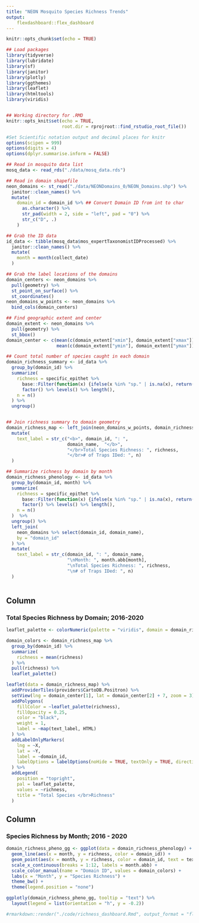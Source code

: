 ```yaml
---
title: "NEON Mosquito Species Richness Trends"
output:
    flexdashboard::flex_dashboard
---
```


```r
knitr::opts_chunk$set(echo = TRUE)

## Load packages
library(tidyverse)
library(lubridate)
library(sf)
library(janitor)
library(plotly)
library(ggthemes)
library(leaflet)
library(htmltools)
library(viridis)


## Working directory for .RMD
knitr::opts_knit$set(echo = TRUE,
                     root.dir = rprojroot::find_rstudio_root_file())

#Set Scientific notation output and decimal places for knitr
options(scipen = 999)
options(digits = 4)
options(dplyr.summarise.inform = FALSE)

```

```r

## Read in mosquito data list
mosq_data <- read_rds("./data/mosq_data.rds")

## Read in domain shapefile
neon_domains <- st_read("./data/NEONDomains_0/NEON_Domains.shp") %>%
  janitor::clean_names() %>%
  mutate(
    domain_id = domain_id %>% ## Convert Domain ID from int to char
      as.character() %>%
      str_pad(width = 2, side = "left", pad = "0") %>%
      str_c("D", .)
    )

## Grab the ID data
id_data <- tibble(mosq_data$mos_expertTaxonomistIDProcessed) %>%
  janitor::clean_names() %>%
  mutate(
    month = month(collect_date)
  )

```

```r

## Grab the label locations of the domains
domain_centers <- neon_domains %>% 
  pull(geometry) %>% 
  st_point_on_surface() %>% 
  st_coordinates()
neon_domains_w_points <- neon_domains %>% 
  bind_cols(domain_centers)

## Find geographic extent and center
domain_extent <- neon_domains %>%
  pull(geometry) %>%
  st_bbox()
domain_center <- c(mean(c(domain_extent["xmin"], domain_extent["xmax"])), 
                   mean(c(domain_extent["ymin"], domain_extent["ymax"])))

## Count total number of species caught in each domain
domain_richness_summary <- id_data %>%
  group_by(domain_id) %>%
  summarize(
    richness = specific_epithet %>% 
      base::Filter(function(x) {ifelse(x %in% "sp." | is.na(x), return(FALSE), return(TRUE))}, .) %>%
      factor() %>% levels() %>% length(),
    n = n()
  ) %>%
  ungroup()


## Join richness summary to domain geometry  
domain_richness_map <- left_join(neon_domains_w_points, domain_richness_summary, by = "domain_id") %>%
  mutate(
    text_label = str_c("<b>", domain_id, ": ",
                       domain_name,  "</b>",
                       "</br>Total Species Richness: ", richness,
                       "</br># of Traps IDed: ", n)
  )

## Summarize richness by domain by month
domain_richness_phenology <- id_data %>% 
  group_by(domain_id, month) %>%
  summarize(
    richness = specific_epithet %>% 
      base::Filter(function(x) {ifelse(x %in% "sp." | is.na(x), return(FALSE), return(TRUE))}, .) %>%
      factor() %>% levels() %>% length(),
    n = n()
  )  %>%
  ungroup() %>%
  left_join(
    neon_domains %>% select(domain_id, domain_name),
    by = "domain_id"
  ) %>%
  mutate(
    text_label = str_c(domain_id, ": ", domain_name,
                       "\nMonth: ", month.abb[month],
                       "\nTotal Species Richness: ", richness,
                       "\n# of Traps IDed: ", n)
  )
  
```

Column 
-------------------------------------
    
### Total Species Richness by Domain; 2016-2020

```r



leaflet_palette <- colorNumeric(palette = "viridis", domain = domain_richness_map$richness)

domain_colors <- domain_richness_map %>%
  group_by(domain_id) %>%
  summarize(
    richness = mean(richness)
  ) %>%
  pull(richness) %>%
  leaflet_palette()

leaflet(data = domain_richness_map) %>%
  addProviderTiles(providers$CartoDB.Positron) %>% 
  setView(lng = domain_center[1], lat = domain_center[2] + 7, zoom = 3) %>%
  addPolygons(
    fillColor = ~leaflet_palette(richness),
    fillOpacity = 0.25,
    color = "black",
    weight = 1,
    label = ~map(text_label, HTML)
  ) %>%
  addLabelOnlyMarkers(
    lng = ~X,
    lat = ~Y,
    label = ~domain_id,
    labelOptions = labelOptions(noHide = TRUE, textOnly = TRUE, direction = "center")
  ) %>%
  addLegend(
    position = "topright",
    pal = leaflet_palette,
    values = ~richness,
    title = "Total Species </br>Richness"
  )

```

Column 
-------------------------------------
    
### Species Richness by Month; 2016 - 2020

```r

domain_richness_pheno_gg <- ggplot(data = domain_richness_phenology) +
  geom_line(aes(x = month, y = richness, color = domain_id)) +
  geom_point(aes(x = month, y = richness, color = domain_id, text = text_label)) +
  scale_x_continuous(breaks = 1:12, labels = month.abb) +
  scale_color_manual(name = "Domain ID", values = domain_colors) +
  labs(x = "Month", y = "Species Richness") +
  theme_bw() +
  theme(legend.position = "none")

ggplotly(domain_richness_pheno_gg, tooltip = "text") %>%
  layout(legend = list(orientation = "h", y = -0.2))
```

```r

#rmarkdown::render("./code/richness_dashboard.Rmd", output_format = "flexdashboard::flex_dashboard")

```
